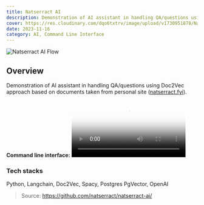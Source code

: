 ```yaml
---
title: Natserract AI
description: Demonstration of AI assistant in handling QA/questions using Doc2Vec approach based on documents taken from personal site (natserract.fyi).
cover: https://res.cloudinary.com/dqo6txtrv/image/upload/v1730951878/Natserract%20Blog/projects/natserract_ai.png
date: 2023-11-16
category: AI, Command Line Interface
---
```

![Natserract AI Flow](https://res.cloudinary.com/dqo6txtrv/image/upload/v1730960988/Natserract%20Blog/projects/natserract_ai_flow_sblp32.png)

## Overview

Demonstration of AI assistant in handling QA/questions using Doc2Vec approach based on documents taken from personal site ([natserract.fyi](https://engineering-natserract.vercel.app/posts)).

**Command line interface:**
<video src="https://res.cloudinary.com/dqo6txtrv/video/upload/v1730959657/Natserract%20Blog/projects/demo_natserract_ai_dtl92y.mp4" poster="https://res.cloudinary.com/dqo6txtrv/image/upload/v1730951878/Natserract%20Blog/projects/natserract_ai.png"></video>

### Tech stacks
Python, Langchain, Doc2Vec, Spacy, Postgres PgVector, OpenAI

> Source: https://github.com/natserract/natserract-ai/